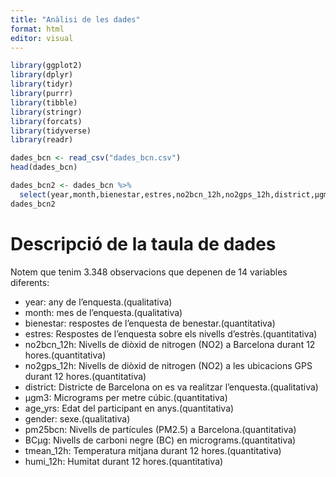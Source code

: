 ```yaml
---
title: "Anàlisi de les dades"
format: html
editor: visual
---
```


```r
library(ggplot2)
library(dplyr)
library(tidyr)
library(purrr)
library(tibble)
library(stringr)
library(forcats)
library(tidyverse)
library(readr)
```

```r
dades_bcn <- read_csv("dades_bcn.csv")
head(dades_bcn)
```

```r
dades_bcn2 <- dades_bcn %>% 
  select(year,month,bienestar,estres,no2bcn_12h,no2gps_12h,district,µgm3,age_yrs,gender,pm25bcn,BCμg,tmean_12h,humi_12h)
dades_bcn2
```

# Descripció de la taula de dades

Notem que tenim 3.348 observacions que depenen de 14 variables diferents:

-   year: any de l'enquesta.(qualitativa)
-   month: mes de l'enquesta.(qualitativa)
-   bienestar: respostes de l'enquesta de benestar.(quantitativa)
-   estres: Respostes de l'enquesta sobre els nivells d'estrès.(quantitativa)
-   no2bcn_12h: Nivells de diòxid de nitrogen (NO2) a Barcelona durant 12 hores.(quantitativa)
-   no2gps_12h: Nivells de diòxid de nitrogen (NO2) a les ubicacions GPS durant 12 hores.(quantitativa)
-   district: Districte de Barcelona on es va realitzar l'enquesta.(qualitativa)
-   µgm3: Micrograms per metre cúbic.(quantitativa)
-   age_yrs: Edat del participant en anys.(quantitativa)
-   gender: sexe.(qualitativa)
-   pm25bcn: Nivells de partícules (PM2.5) a Barcelona.(quantitativa)
-   BCµg: Nivells de carboni negre (BC) en micrograms.(quantitativa)
-   tmean_12h: Temperatura mitjana durant 12 hores.(quantitativa)
-   humi_12h: Humitat durant 12 hores.(quantitativa)

